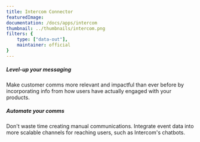 ```yaml
---
title: Intercom Connector
featuredImage: 
documentation: /docs/apps/intercom
thumbnail: ../thumbnails/intercom.png
filters: {
    type: ["data-out"],
    maintainer: official
}
---
```


<Section
    divider={false}
    title="Send event data to Intercom whenever selected events happen for users who are identified by email address."
    size="full"
    cols={2}
>
    <div>
        <h5>Level-up your messaging</h5>
        <p>Make customer comms more relevant and impactful than ever before by incorporating info from how users have actually engaged with your products.</p>
    </div>
    <div>
        <h5>Automate your comms</h5>
        <p>Don't waste time creating manual communications. Integrate event data into more scalable channels for reaching users, such as Intercom's chatbots.</p>
    </div>
</Section>

<TutorialsSlider topic="intercom" />

<Documentation />
